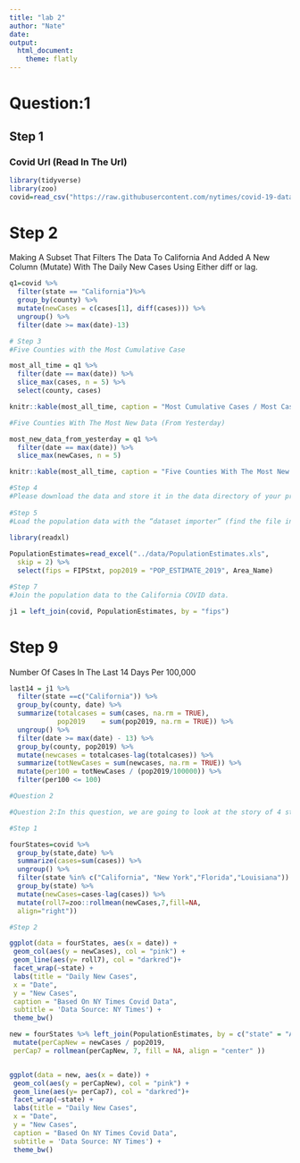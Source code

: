 ```yaml
---
title: "lab 2"
author: "Nate"
date:
output:
  html_document:
    theme: flatly
---
```



# Question:1

## Step 1
### Covid Url (Read In The Url)
```r
library(tidyverse)
library(zoo)
covid=read_csv("https://raw.githubusercontent.com/nytimes/covid-19-data/master/us-counties.csv")
```


# Step 2
Making A Subset That Filters The Data To California And Added A New Column (Mutate) With The Daily New Cases Using Either diff or lag.
```r
q1=covid %>% 
  filter(state == "California")%>%
  group_by(county) %>% 
  mutate(newCases = c(cases[1], diff(cases))) %>% 
  ungroup() %>% 
  filter(date >= max(date)-13)

# Step 3
#Five Counties with the Most Cumulative Case

most_all_time = q1 %>% 
  filter(date == max(date)) %>% 
  slice_max(cases, n = 5) %>% 
  select(county, cases)

knitr::kable(most_all_time, caption = "Most Cumulative Cases / Most Cases Of All Time", col.names = c("Counties", "Max Cases To Date"))

#Five Counties With The Most New Data (From Yesterday)

most_new_data_from_yesterday = q1 %>% 
  filter(date == max(date)) %>% 
  slice_max(newCases, n = 5)

knitr::kable(most_all_time, caption = "Five Counties With The Most New Data (From Yesterday)", col.names = c("Counties", "New Cases"))

#Step 4
#Please download the data and store it in the data directory of your project. = Did!
  
#Step 5
#Load the population data with the “dataset importer” (find the file in your data directory via the file explorer –> click on it –> select “Import Dataset”). Be sure to copy the code preview (ignore the View(...)) and insert it in your Rmarkdown. This will allow the data to be referenced every time the file is run! = Did!

library(readxl)
  
PopulationEstimates=read_excel("../data/PopulationEstimates.xls", 
  skip = 2) %>% 
  select(fips = FIPStxt, pop2019 = "POP_ESTIMATE_2019", Area_Name)

#Step 7
#Join the population data to the California COVID data.

j1 = left_join(covid, PopulationEstimates, by = "fips")

```

# Step 9
Number Of Cases In The Last 14 Days Per 100,000 

```r
last14 = j1 %>% 
  filter(state ==c("California")) %>% 
  group_by(county, date) %>% 
  summarize(totalcases = sum(cases, na.rm = TRUE),
            pop2019    = sum(pop2019, na.rm = TRUE)) %>%
  ungroup() %>% 
  filter(date >= max(date) - 13) %>% 
  group_by(county, pop2019) %>% 
  mutate(newcases = totalcases-lag(totalcases)) %>% 
  summarize(totNewCases = sum(newcases, na.rm = TRUE)) %>% 
  mutate(per100 = totNewCases / (pop2019/100000)) %>% 
  filter(per100 <= 100)
```

```r
#Question 2

#Question 2:In this question, we are going to look at the story of 4 states and the impact scale can have on data interpretation. The states include: New York, California, Louisiana, and Florida.Your task is to make a faceted bar plot showing the number of daily, new cases at the state level.

#Step 1

fourStates=covid %>% 
  group_by(state,date) %>% 
  summarize(cases=sum(cases)) %>%
  ungroup() %>% 
  filter(state %in% c("California", "New York","Florida","Louisiana")) %>%
  group_by(state) %>% 
  mutate(newCases=cases-lag(cases)) %>%
  mutate(roll7=zoo::rollmean(newCases,7,fill=NA,
  align="right"))

```

```r
#Step 2

ggplot(data = fourStates, aes(x = date)) + 
 geom_col(aes(y = newCases), col = "pink") + 
 geom_line(aes(y= roll7), col = "darkred")+
 facet_wrap(~state) +
 labs(title = "Daily New Cases", 
 x = "Date", 
 y = "New Cases", 
 caption = "Based On NY Times Covid Data", 
 subtitle = 'Data Source: NY Times') +
 theme_bw()

```


```r
new = fourStates %>% left_join(PopulationEstimates, by = c("state" = "Area_Name") ) %>% 
 mutate(perCapNew = newCases / pop2019, 
 perCap7 = rollmean(perCapNew, 7, fill = NA, align = "center" ))


ggplot(data = new, aes(x = date)) + 
 geom_col(aes(y = perCapNew), col = "pink") + 
 geom_line(aes(y= perCap7), col = "darkred")+
 facet_wrap(~state) +
 labs(title = "Daily New Cases", 
 x = "Date", 
 y = "New Cases", 
 caption = "Based On NY Times Covid Data", 
 subtitle = 'Data Source: NY Times') +
 theme_bw()
```
